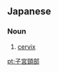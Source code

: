 ==Japanese==
{{ja-kanjitab|し|きゅう|けい|ぶ|yomi=o}}

===Noun===
{{ja-noun|しきゅうけいぶ}}

# [[cervix]] {{gloss|lower, narrow portion of the uterus where it joins with the top end of the vagina}}

[[pt:子宮頸部]]
